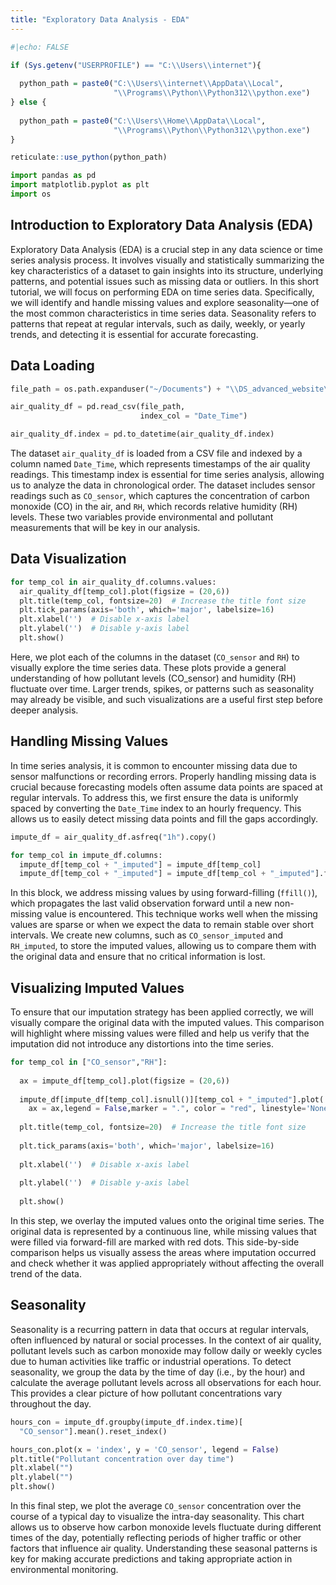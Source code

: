 ```yaml
---
title: "Exploratory Data Analysis - EDA"
---
```


```r
#|echo: FALSE

if (Sys.getenv("USERPROFILE") == "C:\\Users\\internet"){
  
  python_path = paste0("C:\\Users\\internet\\AppData\\Local",
                       "\\Programs\\Python\\Python312\\python.exe")
} else {
  
  python_path = paste0("C:\\Users\\Home\\AppData\\Local",
                       "\\Programs\\Python\\Python312\\python.exe")
}

reticulate::use_python(python_path)

```

```python

import pandas as pd
import matplotlib.pyplot as plt
import os 

```

## Introduction to Exploratory Data Analysis (EDA)

Exploratory Data Analysis (EDA) is a crucial step in any data science or time series analysis process. It involves visually and statistically summarizing the key characteristics of a dataset to gain insights into its structure, underlying patterns, and potential issues such as missing data or outliers. In this short tutorial, we will focus on performing EDA on time series data. Specifically, we will identify and handle missing values and explore seasonality—one of the most common characteristics in time series data. Seasonality refers to patterns that repeat at regular intervals, such as daily, weekly, or yearly trends, and detecting it is essential for accurate forecasting.

## Data Loading

```python

file_path = os.path.expanduser("~/Documents") + "\\DS_advanced_website\\data\\example_air_quality.csv"

air_quality_df = pd.read_csv(file_path,
                             index_col = "Date_Time")

air_quality_df.index = pd.to_datetime(air_quality_df.index)

```

The dataset `air_quality_df` is loaded from a CSV file and indexed by a column named `Date_Time`, which represents timestamps of the air quality readings. This timestamp index is essential for time series analysis, allowing us to analyze the data in chronological order. The dataset includes sensor readings such as `CO_sensor`, which captures the concentration of carbon monoxide (CO) in the air, and `RH`, which records relative humidity (RH) levels. These two variables provide environmental and pollutant measurements that will be key in our analysis.

## Data Visualization

```python

for temp_col in air_quality_df.columns.values:
  air_quality_df[temp_col].plot(figsize = (20,6))
  plt.title(temp_col, fontsize=20)  # Increase the title font size
  plt.tick_params(axis='both', which='major', labelsize=16)
  plt.xlabel('')  # Disable x-axis label
  plt.ylabel('')  # Disable y-axis label
  plt.show()

```

Here, we plot each of the columns in the dataset (`CO_sensor` and `RH`) to visually explore the time series data. These plots provide a general understanding of how pollutant levels (CO_sensor) and humidity (RH) fluctuate over time. Larger trends, spikes, or patterns such as seasonality may already be visible, and such visualizations are a useful first step before deeper analysis.

## Handling Missing Values

In time series analysis, it is common to encounter missing data due to sensor malfunctions or recording errors. Properly handling missing data is crucial because forecasting models often assume data points are spaced at regular intervals. To address this, we first ensure the data is uniformly spaced by converting the `Date_Time` index to an hourly frequency. This allows us to easily detect missing data points and fill the gaps accordingly.

```python

impute_df = air_quality_df.asfreq("1h").copy()

for temp_col in impute_df.columns:
  impute_df[temp_col + "_imputed"] = impute_df[temp_col]
  impute_df[temp_col + "_imputed"] = impute_df[temp_col + "_imputed"].ffill()

```

In this block, we address missing values by using forward-filling (`ffill()`), which propagates the last valid observation forward until a new non-missing value is encountered. This technique works well when the missing values are sparse or when we expect the data to remain stable over short intervals. We create new columns, such as `CO_sensor_imputed` and `RH_imputed`, to store the imputed values, allowing us to compare them with the original data and ensure that no critical information is lost.

## Visualizing Imputed Values

To ensure that our imputation strategy has been applied correctly, we will visually compare the original data with the imputed values. This comparison will highlight where missing values were filled and help us verify that the imputation did not introduce any distortions into the time series.

```python

for temp_col in ["CO_sensor","RH"]:
  
  ax = impute_df[temp_col].plot(figsize = (20,6))
  
  impute_df[impute_df[temp_col].isnull()][temp_col + "_imputed"].plot(
    ax = ax,legend = False,marker = ".", color = "red", linestyle='None')
    
  plt.title(temp_col, fontsize=20)  # Increase the title font size
  
  plt.tick_params(axis='both', which='major', labelsize=16)
  
  plt.xlabel('')  # Disable x-axis label
  
  plt.ylabel('')  # Disable y-axis label
  
  plt.show()

```

In this step, we overlay the imputed values onto the original time series. The original data is represented by a continuous line, while missing values that were filled via forward-fill are marked with red dots. This side-by-side comparison helps us visually assess the areas where imputation occurred and check whether it was applied appropriately without affecting the overall trend of the data.

## Seasonality

Seasonality is a recurring pattern in data that occurs at regular intervals, often influenced by natural or social processes. In the context of air quality, pollutant levels such as carbon monoxide may follow daily or weekly cycles due to human activities like traffic or industrial operations. To detect seasonality, we group the data by the time of day (i.e., by the hour) and calculate the average pollutant levels across all observations for each hour. This provides a clear picture of how pollutant concentrations vary throughout the day.

```python

hours_con = impute_df.groupby(impute_df.index.time)[
  "CO_sensor"].mean().reset_index()

hours_con.plot(x = 'index', y = 'CO_sensor', legend = False)
plt.title("Pollutant concentration over day time")
plt.xlabel("")
plt.ylabel("")
plt.show()

```

In this final step, we plot the average `CO_sensor` concentration over the course of a typical day to visualize the intra-day seasonality. This chart allows us to observe how carbon monoxide levels fluctuate during different times of the day, potentially reflecting periods of higher traffic or other factors that influence air quality. Understanding these seasonal patterns is key for making accurate predictions and taking appropriate action in environmental monitoring.
